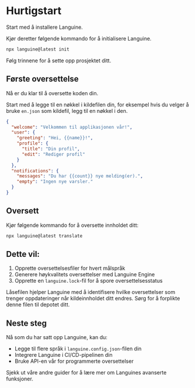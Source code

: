 # Hurtigstart

Start med å installere Languine.

Kjør deretter følgende kommando for å initialisere Languine.

```bash title="Terminal"
npx languine@latest init
```

Følg trinnene for å sette opp prosjektet ditt.

## Første oversettelse

Nå er du klar til å oversette koden din.

Start med å legge til en nøkkel i kildefilen din, for eksempel hvis du velger å bruke `en.json` som kildefil, legg til en nøkkel i den.

```json title="src/locales/en.json"
{
  "welcome": "Velkommen til applikasjonen vår!",
  "user": {
    "greeting": "Hei, {{name}}!",
    "profile": {
      "title": "Din profil",
      "edit": "Rediger profil"
    }
  },
  "notifications": {
    "messages": "Du har {{count}} nye melding(er).",
    "empty": "Ingen nye varsler."
  }
}

```


## Oversett

Kjør følgende kommando for å oversette innholdet ditt:

```bash title="Terminal"
npx languine@latest translate
```

## Dette vil:
1. Opprette oversettelsesfiler for hvert målspråk
2. Generere høykvalitets oversettelser med Languine Engine
3. Opprette en `languine.lock`-fil for å spore oversettelsesstatus

Låsefilen hjelper Languine med å identifisere hvilke oversettelser som trenger oppdateringer når kildeinnholdet ditt endres. Sørg for å forplikte denne filen til depotet ditt.

## Neste steg

Nå som du har satt opp Languine, kan du:
- Legge til flere språk i `languine.config.json`-filen din
- Integrere Languine i CI/CD-pipelinen din
- Bruke API-en vår for programmerte oversettelser

Sjekk ut våre andre guider for å lære mer om Languines avanserte funksjoner.
